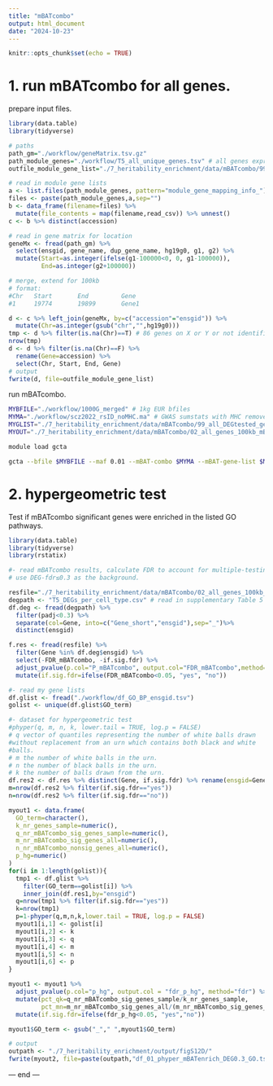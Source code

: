 ```yaml
---
title: "mBATcombo"
output: html_document
date: "2024-10-23"
---
```


```r
knitr::opts_chunk$set(echo = TRUE)
```

# 1. run mBATcombo for all genes.  
prepare input files.  
```r
library(data.table)
library(tidyverse)

# paths
path_gm="./workflow/geneMatrix.tsv.gz"
path_module_genes="./workflow/T5_all_unique_genes.tsv" # all genes expressed in the dataset
outfile_module_gene_list="./7_heritability_enrichment/data/mBATcombo/99_all_DEGtested_genes_100kb.txt"

# read in module gene lists
a <- list.files(path_module_genes, pattern="module_gene_mapping_info_")
files <- paste(path_module_genes,a,sep="")
b <- data_frame(filename=files) %>% 
  mutate(file_contents = map(filename,read_csv)) %>% unnest()
c <- b %>% distinct(accession)

# read in gene matrix for location
geneMx <- fread(path_gm) %>%
  select(ensgid, gene_name, dup_gene_name, hg19g0, g1, g2) %>%
  mutate(Start=as.integer(ifelse(g1-100000<0, 0, g1-100000)),
         End=as.integer(g2+100000))

# merge, extend for 100kb
# format: 
#Chr   Start       End         Gene
#1     19774       19899       Gene1

d <- c %>% left_join(geneMx, by=c("accession"="ensgid")) %>%
  mutate(Chr=as.integer(gsub("chr","",hg19g0))) 
tmp <- d %>% filter(is.na(Chr)==T) # 86 genes on X or Y or not identified in hg19
nrow(tmp)
d <- d %>% filter(is.na(Chr)==F) %>%
  rename(Gene=accession) %>%
  select(Chr, Start, End, Gene)
# output
fwrite(d, file=outfile_module_gene_list)
```
  
run mBATcombo.  
```sh
MYBFILE="./workflow/1000G_merged" # 1kg EUR bfiles
MYMA="./workflow/scz2022_rsID_noMHC.ma" # GWAS sumstats with MHC removed (chr6:25000000-34000000)
MYGLIST="./7_heritability_enrichment/data/mBATcombo/99_all_DEGtested_genes_100kb.txt"
MYOUT="./7_heritability_enrichment/data/mBATcombo/02_all_genes_100kb_mBATcombo"

module load gcta

gcta --bfile $MYBFILE --maf 0.01 --mBAT-combo $MYMA --mBAT-gene-list $MYGLIST --mBAT-wind 0 --out $MYOUT --mBAT-print-all-p --thread-num 10

```
  
# 2. hypergeometric test  
Test if mBATcombo significant genes were enriched in the listed GO pathways.  
```r
library(data.table)
library(tidyverse)
library(rstatix)

#- read mBATcombo results, calculate FDR to account for multiple-testing
# use DEG-fdr≤0.3 as the background. 

resfile="./7_heritability_enrichment/data/mBATcombo/02_all_genes_100kb_mBATcombo.gene.assoc.mbat"
degpath <- "T5_DEGs_per_cell_type.csv" # read in supplementary Table 5 here.
df.deg <- fread(degpath) %>%
  filter(padj<0.3) %>%
  separate(col=Gene, into=c("Gene_short","ensgid"),sep="_")%>%
  distinct(ensgid) 

f.res <- fread(resfile) %>%
  filter(Gene %in% df.deg$ensgid) %>% 
  select(-FDR_mBATcombo, -if.sig.fdr) %>%
  adjust_pvalue(p.col="P_mBATcombo", output.col="FDR_mBATcombo",method="fdr") %>%
  mutate(if.sig.fdr=ifelse(FDR_mBATcombo<0.05, "yes", "no"))

#- read my gene lists
df.glist <- fread("./workflow/df_GO_BP_ensgid.tsv")
golist <- unique(df.glist$GO_term)

#- dataset for hypergeometric test
#phyper(q, m, n, k, lower.tail = TRUE, log.p = FALSE)
# q vector of quantiles representing the number of white balls drawn
#without replacement from an urn which contains both black and white
#balls.
# m the number of white balls in the urn.
# n the number of black balls in the urn.
# k the number of balls drawn from the urn.
df.res2 <- df.res %>% distinct(Gene, if.sig.fdr) %>% rename(ensgid=Gene)
m=nrow(df.res2 %>% filter(if.sig.fdr=="yes"))
n=nrow(df.res2 %>% filter(if.sig.fdr=="no"))

myout1 <- data.frame(
  GO_term=character(),
  k_nr_genes_sample=numeric(),
  q_nr_mBATcombo_sig_genes_sample=numeric(),
  m_nr_mBATcombo_sig_genes_all=numeric(),
  n_nr_mBATcombo_nonsig_genes_all=numeric(),
  p_hg=numeric()
)
for(i in 1:length(golist)){
  tmp1 <- df.glist %>%
    filter(GO_term==golist[i]) %>%
    inner_join(df.res1,by="ensgid")
  q=nrow(tmp1 %>% filter(if.sig.fdr=="yes"))
  k=nrow(tmp1)
  p=1-phyper(q,m,n,k,lower.tail = TRUE, log.p = FALSE)
  myout1[i,1] <- golist[i]
  myout1[i,2] <- k
  myout1[i,3] <- q
  myout1[i,4] <- m
  myout1[i,5] <- n
  myout1[i,6] <- p
}

myout1 <- myout1 %>% 
  adjust_pvalue(p.col="p_hg", output.col = "fdr_p_hg", method="fdr") %>%
  mutate(pct_qk=q_nr_mBATcombo_sig_genes_sample/k_nr_genes_sample,
         pct_mn=m_nr_mBATcombo_sig_genes_all/(m_nr_mBATcombo_sig_genes_all+n_nr_mBATcombo_nonsig_genes_all)) %>%
  mutate(if.sig.fdr=ifelse(fdr_p_hg<0.05, "yes","no"))

myout1$GO_term <- gsub("_"," ",myout1$GO_term)

# output
outpath <- "./7_heritability_enrichment/output/figS12D/"
fwrite(myout2, file=paste(outpath,"df_01_phyper_mBATenrich_DEG0.3_GO.tsv",sep=""), sep="\t", col.names = T)

```
  
--- end ---  